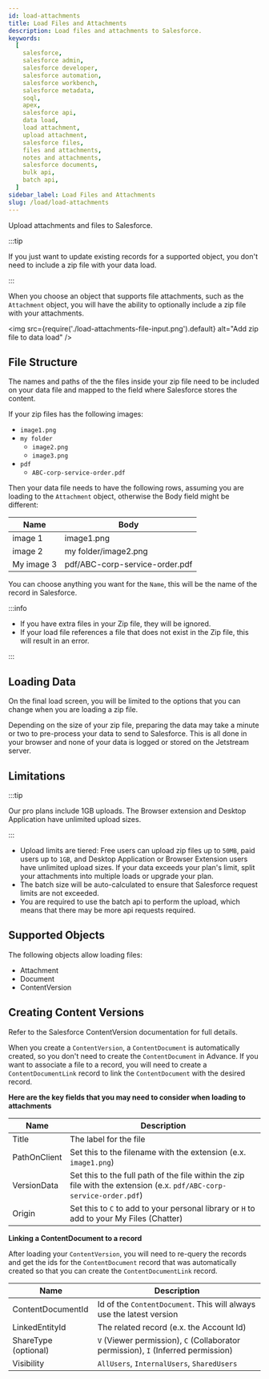 ```yaml
---
id: load-attachments
title: Load Files and Attachments
description: Load files and attachments to Salesforce.
keywords:
  [
    salesforce,
    salesforce admin,
    salesforce developer,
    salesforce automation,
    salesforce workbench,
    salesforce metadata,
    soql,
    apex,
    salesforce api,
    data load,
    load attachment,
    upload attachment,
    salesforce files,
    files and attachments,
    notes and attachments,
    salesforce documents,
    bulk api,
    batch api,
  ]
sidebar_label: Load Files and Attachments
slug: /load/load-attachments
---
```


Upload attachments and files to Salesforce.

:::tip

If you just want to update existing records for a supported object, you don't need to include a zip file with your data load.

:::

When you choose an object that supports file attachments, such as the `Attachment` object, you will have the ability to optionally include a zip file with your attachments.

<img src={require('./load-attachments-file-input.png').default} alt="Add zip file to data load" />

## File Structure

The names and paths of the the files inside your zip file need to be included on your data file and mapped to the field where Salesforce stores the content.

If your zip files has the following images:

- `image1.png`
- `my folder`
  - `image2.png`
  - `image3.png`
- `pdf`
  - `ABC-corp-service-order.pdf`

Then your data file needs to have the following rows, assuming you are loading to the `Attachment` object, otherwise the Body field might be different:

| Name       | Body                           |
| ---------- | ------------------------------ |
| image 1    | image1.png                     |
| image 2    | my folder/image2.png           |
| My image 3 | pdf/ABC-corp-service-order.pdf |

You can choose anything you want for the `Name`, this will be the name of the record in Salesforce.

:::info

- If you have extra files in your Zip file, they will be ignored.
- If your load file references a file that does not exist in the Zip file, this will result in an error.

:::

## Loading Data

On the final load screen, you will be limited to the options that you can change when you are loading a zip file.

Depending on the size of your zip file, preparing the data may take a minute or two to pre-process your data to send to Salesforce. This is all done in your browser and none of your data is logged or stored on the Jetstream server.

## Limitations

:::tip

Our pro plans include 1GB uploads. The Browser extension and Desktop Application have unlimited upload sizes.

:::

- Upload limits are tiered: Free users can upload zip files up to `50MB`, paid users up to `1GB`, and Desktop Application or Browser Extension users have unlimited upload sizes. If your data exceeds your plan's limit, split your attachments into multiple loads or upgrade your plan.
- The batch size will be auto-calculated to ensure that Salesforce request limits are not exceeded.
- You are required to use the batch api to perform the upload, which means that there may be more api requests required.

## Supported Objects

The following objects allow loading files:

- Attachment
- Document
- ContentVersion

## Creating Content Versions

Refer to the Salesforce ContentVersion documentation for full details.

When you create a `ContentVersion`, a `ContentDocument` is automatically created, so you don't need to create the `ContentDocument` in Advance.
If you want to associate a file to a record, you will need to create a `ContentDocumentLink` record to link the `ContentDocument` with the desired record.

**Here are the key fields that you may need to consider when loading to attachments**

| Name         | Description                                                                                                          |
| ------------ | -------------------------------------------------------------------------------------------------------------------- |
| Title        | The label for the file                                                                                               |
| PathOnClient | Set this to the filename with the extension (e.x. `image1.png`)                                                      |
| VersionData  | Set this to the full path of the file within the zip file with the extension (e.x. `pdf/ABC-corp-service-order.pdf`) |
| Origin       | Set this to `C` to add to your personal library or `H` to add to your My Files (Chatter)                             |

**Linking a ContentDocument to a record**

After loading your `ContentVersion`, you will need to re-query the records and get the ids for the `ContentDocument` record that was automatically created so that you can create the `ContentDocumentLink` record.

| Name                 | Description                                                                       |
| -------------------- | --------------------------------------------------------------------------------- |
| ContentDocumentId    | Id of the `ContentDocument`. This will always use the latest version              |
| LinkedEntityId       | The related record (e.x. the Account Id)                                          |
| ShareType (optional) | `V` (Viewer permission), `C` (Collaborator permission), `I` (Inferred permission) |
| Visibility           | `AllUsers`, `InternalUsers`, `SharedUsers`                                        |
